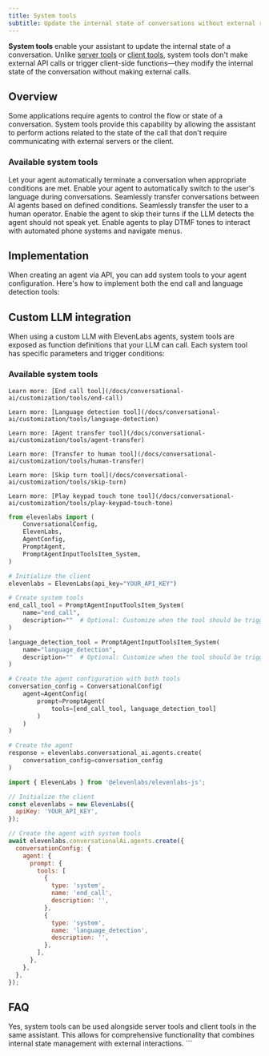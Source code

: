 ```yaml
---
title: System tools
subtitle: Update the internal state of conversations without external requests.
---
```


**System tools** enable your assistant to update the internal state of a conversation. Unlike [server tools](/docs/conversational-ai/customization/tools/server-tools) or [client tools](/docs/conversational-ai/customization/tools/client-tools), system tools don't make external API calls or trigger client-side functions—they modify the internal state of the conversation without making external calls.

## Overview

Some applications require agents to control the flow or state of a conversation.
System tools provide this capability by allowing the assistant to perform actions related to the state of the call that don't require communicating with external servers or the client.

### Available system tools

<CardGroup cols={2}>
  <Card
    title="End call"
    icon="duotone square-phone-hangup"
    href="/docs/conversational-ai/customization/tools/system-tools/end-call"
  >
    Let your agent automatically terminate a conversation when appropriate conditions are met.
  </Card>
  <Card
    title="Language detection"
    icon="duotone earth-europe"
    href="/docs/conversational-ai/customization/tools/system-tools/language-detection"
  >
    Enable your agent to automatically switch to the user's language during conversations.
  </Card>
  <Card
    title="Agent transfer"
    icon="duotone arrow-right-arrow-left"
    href="/docs/conversational-ai/customization/tools/system-tools/agent-transfer"
  >
    Seamlessly transfer conversations between AI agents based on defined conditions.
  </Card>
  <Card
    title="Transfer to human"
    icon="duotone user-headset"
    href="/docs/conversational-ai/customization/tools/system-tools/transfer-to-human"
  >
    Seamlessly transfer the user to a human operator.
  </Card>
  <Card
    title="Skip turn"
    icon="duotone forward"
    href="/docs/conversational-ai/customization/tools/system-tools/skip-turn"
  >
    Enable the agent to skip their turns if the LLM detects the agent should not speak yet.
  </Card>
  <Card
    title="Play keypad touch tone"
    icon="duotone phone-office"
    href="/docs/conversational-ai/customization/tools/system-tools/play-keypad-touch-tone"
  >
    Enable agents to play DTMF tones to interact with automated phone systems and navigate menus.
  </Card>
</CardGroup>

## Implementation

When creating an agent via API, you can add system tools to your agent configuration. Here's how to implement both the end call and language detection tools:

## Custom LLM integration

When using a custom LLM with ElevenLabs agents, system tools are exposed as function definitions that your LLM can call. Each system tool has specific parameters and trigger conditions:

### Available system tools

<AccordionGroup>
  <Accordion title="End call">
    <Markdown src="/snippets/end_call_custom_llm.mdx" />

    Learn more: [End call tool](/docs/conversational-ai/customization/tools/end-call)

  </Accordion>

  <Accordion title="Language detection">
    <Markdown src="/snippets/language_detection_custom_llm.mdx" />

    Learn more: [Language detection tool](/docs/conversational-ai/customization/tools/language-detection)

  </Accordion>

  <Accordion title="Agent transfer">
    <Markdown src="/snippets/agent_transfer_custom_llm.mdx" />

    Learn more: [Agent transfer tool](/docs/conversational-ai/customization/tools/agent-transfer)

  </Accordion>

  <Accordion title="Transfer to human">
    <Markdown src="/snippets/human_transfer_custom_llm.mdx" />

    Learn more: [Transfer to human tool](/docs/conversational-ai/customization/tools/human-transfer)

  </Accordion>

  <Accordion title="Skip turn">
    <Markdown src="/snippets/skip_turn_custom_llm.mdx" />

    Learn more: [Skip turn tool](/docs/conversational-ai/customization/tools/skip-turn)

  </Accordion>

  <Accordion title="Play keypad touch tone">
    <Markdown src="/snippets/keypad_touch_tone_custom_llm.mdx" />

    Learn more: [Play keypad touch tone tool](/docs/conversational-ai/customization/tools/play-keypad-touch-tone)

  </Accordion>
</AccordionGroup>

<CodeGroup>

```python
from elevenlabs import (
    ConversationalConfig,
    ElevenLabs,
    AgentConfig,
    PromptAgent,
    PromptAgentInputToolsItem_System,
)

# Initialize the client
elevenlabs = ElevenLabs(api_key="YOUR_API_KEY")

# Create system tools
end_call_tool = PromptAgentInputToolsItem_System(
    name="end_call",
    description=""  # Optional: Customize when the tool should be triggered
)

language_detection_tool = PromptAgentInputToolsItem_System(
    name="language_detection",
    description=""  # Optional: Customize when the tool should be triggered
)

# Create the agent configuration with both tools
conversation_config = ConversationalConfig(
    agent=AgentConfig(
        prompt=PromptAgent(
            tools=[end_call_tool, language_detection_tool]
        )
    )
)

# Create the agent
response = elevenlabs.conversational_ai.agents.create(
    conversation_config=conversation_config
)
```

```javascript
import { ElevenLabs } from '@elevenlabs/elevenlabs-js';

// Initialize the client
const elevenlabs = new ElevenLabs({
  apiKey: 'YOUR_API_KEY',
});

// Create the agent with system tools
await elevenlabs.conversationalAi.agents.create({
  conversationConfig: {
    agent: {
      prompt: {
        tools: [
          {
            type: 'system',
            name: 'end_call',
            description: '',
          },
          {
            type: 'system',
            name: 'language_detection',
            description: '',
          },
        ],
      },
    },
  },
});
```

</CodeGroup>

## FAQ

<AccordionGroup>
  <Accordion title="Can system tools be combined with other tool types?">
    Yes, system tools can be used alongside server tools and client tools in the same assistant.
    This allows for comprehensive functionality that combines internal state management with
    external interactions.
  </Accordion>
</AccordionGroup>
```
